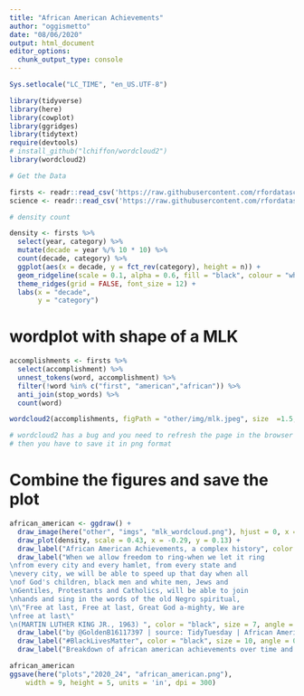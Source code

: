 ```yaml
---
title: "African American Achievements"
author: "oggismetto"
date: "08/06/2020"
output: html_document
editor_options: 
  chunk_output_type: console
---
```


```r

Sys.setlocale("LC_TIME", "en_US.UTF-8")

library(tidyverse)
library(here)
library(cowplot)
library(ggridges)
library(tidytext)
require(devtools)
# install_github("lchiffon/wordcloud2")
library(wordcloud2)

# Get the Data

firsts <- readr::read_csv('https://raw.githubusercontent.com/rfordatascience/tidytuesday/master/data/2020/2020-06-09/firsts.csv')
science <- readr::read_csv('https://raw.githubusercontent.com/rfordatascience/tidytuesday/master/data/2020/2020-06-09/science.csv')


```


```r
# density count

density <- firsts %>%
  select(year, category) %>%
  mutate(decade = year %/% 10 * 10) %>%
  count(decade, category) %>% 
  ggplot(aes(x = decade, y = fct_rev(category), height = n)) +
  geom_ridgeline(scale = 0.1, alpha = 0.6, fill = "black", colour = "white") + 
  theme_ridges(grid = FALSE, font_size = 12) +
  labs(x = "decade",
       y = "category")

```

# wordplot with shape of a MLK

```r

accomplishments <- firsts %>%
  select(accomplishment) %>%
  unnest_tokens(word, accomplishment) %>%
  filter(!word %in% c("first", "american","african")) %>%
  anti_join(stop_words) %>%
  count(word)

wordcloud2(accomplishments, figPath = "other/img/mlk.jpeg", size  =1.5, color = 'black')

# wordcloud2 has a bug and you need to refresh the page in the browser to get the plot
# then you have to save it in png format
```

# Combine the figures and save the plot

```r
african_american <- ggdraw() +
  draw_image(here("other", "imgs", "mlk_wordcloud.png"), hjust = 0, x = 0.1, y = -0.05, scale = 0.8)+
  draw_plot(density, scale = 0.43, x = -0.29, y = 0.13) + 
  draw_label("African American Achievements, a complex history", color = "black", size = 25, angle = 0, y = 0.95) +
  draw_label("When we allow freedom to ring-when we let it ring
\nfrom every city and every hamlet, from every state and
\nevery city, we will be able to speed up that day when all
\nof God's children, black men and white men, Jews and
\nGentiles, Protestants and Catholics, will be able to join
\nhands and sing in the words of the old Negro spiritual,
\n\"Free at last, Free at last, Great God a-mighty, We are
\nfree at last\"
\n(MARTIN LUTHER KING JR., 1963) ", color = "black", size = 7, angle = 0, x = 0.2, y = 0.23, fontfamily = "TT Courier New") + 
  draw_label("by @GoldenB16117397 | source: TidyTuesday | African American Achievements", color = "black", size = 6, angle = 0, x = 0.8, y = 0.05)+ 
  draw_label("#BlackLivesMatter", color = "black", size = 10, angle = 0, x = 0.88, y = 0.8, fontface = "bold")+ 
  draw_label("Breakdown of african american achievements over time and summarized in one of their most popular heroes", color = "black", size = 12, angle = 0, x = 0.5, y = 0.88)

african_american
ggsave(here("plots","2020_24", "african_american.png"), 
    width = 9, height = 5, units = 'in', dpi = 300)
```


